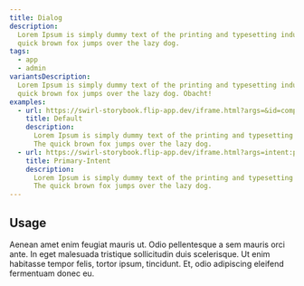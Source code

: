 ```yaml
---
title: Dialog
description:
  Lorem Ipsum is simply dummy text of the printing and typesetting industry. The
  quick brown fox jumps over the lazy dog.
tags:
  - app
  - admin
variantsDescription:
  Lorem Ipsum is simply dummy text of the printing and typesetting industry. The
  quick brown fox jumps over the lazy dog. Obacht!
examples:
  - url: https://swirl-storybook.flip-app.dev/iframe.html?args=&id=components-swirldialog--swirl-dialog&viewMode=story
    title: Default
    description:
      Lorem Ipsum is simply dummy text of the printing and typesetting industry.
      The quick brown fox jumps over the lazy dog.
  - url: https://swirl-storybook.flip-app.dev/iframe.html?args=intent:primary&id=components-swirldialog--swirl-dialog&viewMode=story
    title: Primary-Intent
    description:
      Lorem Ipsum is simply dummy text of the printing and typesetting industry.
      The quick brown fox jumps over the lazy dog.
---
```


## Usage

Aenean amet enim feugiat mauris ut. Odio pellentesque a sem mauris orci ante. In
eget malesuada tristique sollicitudin duis scelerisque. Ut enim habitasse tempor
felis, tortor ipsum, tincidunt. Et, odio adipiscing eleifend fermentuam donec
eu.
